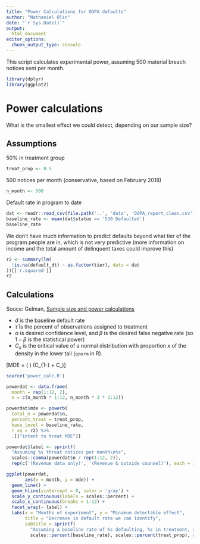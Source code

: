 ```yaml
---
title: "Power Calculations for OOPA defaults"
author: "Nathaniel Olin"
date: "`r Sys.Date()`"
output: 
  html_document
editor_options: 
  chunk_output_type: console
---
```


This script calculates experimental power, assuming 500 material breach notices sent per month.

```r
library(dplyr)
library(ggplot2)
```

# Power calculations

What is the smallest effect we could detect, depending on our sample size?

## Assumptions

50% in treatment group
```r
treat_prop <- 0.5
```

500 notices per month (conservative, based on February 2018)

```r
n_month <- 500
```

Default rate in program to date

```r
dat <- readr::read_csv(file.path('..', 'data', 'OOPA_report_clean.csv'))
baseline_rate <- mean(dat$status == '530 Defaulted')
baseline_rate
```

We don't have much information to predict defaults beyond what tier of the program people are in, which is not very predictive (more information on income and the total amount of delinquent taxes could improve this)

```r
r2 <- summary(lm(
  !is.na(default_dt) ~ as.factor(tier), data = dat
))[['r.squared']]
r2
```

## Calculations

Souce: Gelman, [Sample size and power calculations](http://www.stat.columbia.edu/~gelman/stuff_for_blog/chap20.pdf)

* $\bar{d}$ is the baseline default rate
* $\bar{\tau}$ is the percent of observations assigned to treatment
* $\alpha$ is desired confidence level, and $\beta$ is the desired false negative rate (so $1-\beta$ is the statistical power)
* $C_x$ is the critical value of a normal distribution with proportion $x$ of the density in the lower tail (`qnorm` in R).

\[MDE = \left( \frac{\bar{d}(1 - \bar{d})(1 - R^2)}{\bar{\tau}(1-\bar{\tau}) \cdot n} \right) (C_{1-\beta} + C_\alpha)\]

```r
source('power_calc.R')

powerdat <- data.frame(
  month = rep(1:12, 2),
  n = c(n_month * 1:12, n_month * 3 * 1:12))

powerdat$mde <- powerb(
  total_n = powerdat$n,
  percent_treat = treat_prop,
  base_level = baseline_rate,
  r_sq = r2) %>% 
  .[["intent to treat MDE"]]

powerdat$label <- sprintf(
  "Assuming %s threat notices per month\n%s",
  scales::comma(powerdat$n / rep(1:12, 2)),
  rep(c('(Revenue data only)', '(Revenue & outside counsel)'), each = 12))
```

```r
ggplot(powerdat,
       aes(x = month, y = mde)) +
  geom_line() +
  geom_hline(yintercept = 0, color = 'gray') +
  scale_y_continuous(labels = scales::percent) +
  scale_x_continuous(breaks = 1:12) +
  facet_wrap(~ label) +
  labs(x = "Months of experiment", y = "Minimum detectable effect",
       title = "Decrease in default rate we can identify",
       subtitle = sprintf(
         "Assuming a baseline rate of %s defaulting, %s in treatment, and R2 of %s for non-treatment variables", 
         scales::percent(baseline_rate), scales::percent(treat_prop), round(r2, 2)))
```

